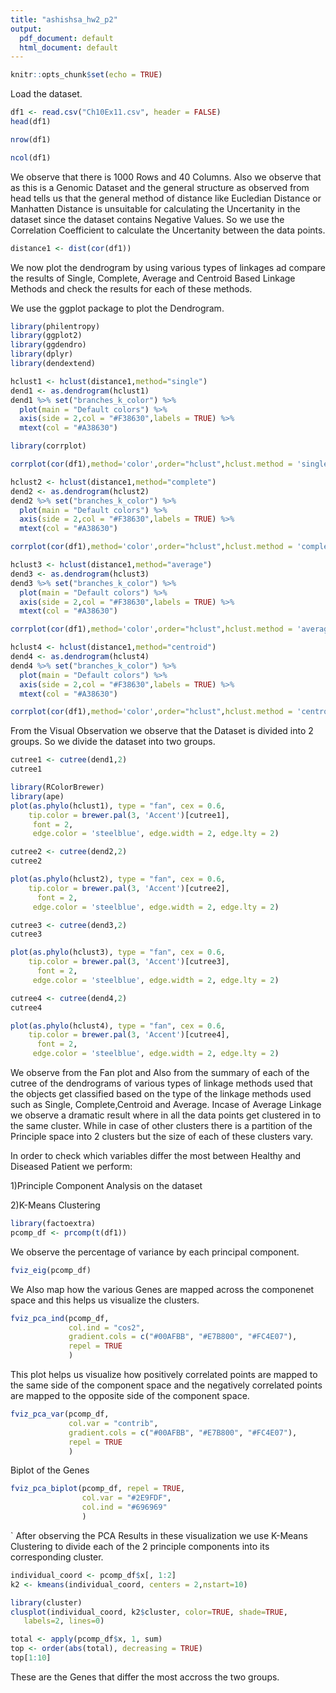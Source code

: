 ---
title: "ashishsa_hw2_p2"
output:
  pdf_document: default
  html_document: default
---

```{r setup, include=FALSE}
knitr::opts_chunk$set(echo = TRUE)
```

Load the dataset.
```{r}
df1 <- read.csv("Ch10Ex11.csv", header = FALSE)
head(df1)
```

```{r}
nrow(df1)
```
```{r}
ncol(df1)
```

We observe that there is 1000 Rows and 40 Columns. Also we observe that as this is a Genomic Dataset and the general structure as observed from head tells us that the general method of distance like Eucledian Distance or Manhatten Distance is unsuitable for calculating the Uncertanity in the dataset since the dataset contains Negative Values.
So we use the Correlation Coefficient to calculate the Uncertanity between the data points.

```{r}
distance1 <- dist(cor(df1))
```

We now plot the dendrogram by using various types of linkages ad compare the results of Single, Complete, Average  and Centroid Based Linkage Methods and check the results for each of these methods.

We use the ggplot package to plot the Dendrogram.

```{r message = FALSE}
library(philentropy)
library(ggplot2)
library(ggdendro)
library(dplyr)
library(dendextend)
```


```{r fig.height = 10, fig.width = 15}
hclust1 <- hclust(distance1,method="single")
dend1 <- as.dendrogram(hclust1)
dend1 %>% set("branches_k_color") %>% 
  plot(main = "Default colors") %>%
  axis(side = 2,col = "#F38630",labels = TRUE) %>%
  mtext(col = "#A38630")
```

```{r fig.height = 10, fig.width = 15}
library(corrplot)

corrplot(cor(df1),method='color',order="hclust",hclust.method = 'single',tl.col = 'black', tl.cex = 0.7)
```

```{r fig.height = 10, fig.width = 15}
hclust2 <- hclust(distance1,method="complete")
dend2 <- as.dendrogram(hclust2)
dend2 %>% set("branches_k_color") %>% 
  plot(main = "Default colors") %>%
  axis(side = 2,col = "#F38630",labels = TRUE) %>%
  mtext(col = "#A38630")
```

```{r fig.height = 10, fig.width = 15}
corrplot(cor(df1),method='color',order="hclust",hclust.method = 'complete',tl.col = 'black', tl.cex = 0.7)
```


```{r fig.height = 10, fig.width = 15}
hclust3 <- hclust(distance1,method="average")
dend3 <- as.dendrogram(hclust3)
dend3 %>% set("branches_k_color") %>% 
  plot(main = "Default colors") %>%
  axis(side = 2,col = "#F38630",labels = TRUE) %>%
  mtext(col = "#A38630")
```

```{r fig.height = 10, fig.width = 15}
corrplot(cor(df1),method='color',order="hclust",hclust.method = 'average',tl.col = 'black', tl.cex = 0.7)
```



```{r fig.height = 10, fig.width = 15}
hclust4 <- hclust(distance1,method="centroid")
dend4 <- as.dendrogram(hclust4)
dend4 %>% set("branches_k_color") %>% 
  plot(main = "Default colors") %>%
  axis(side = 2,col = "#F38630",labels = TRUE) %>%
  mtext(col = "#A38630")
```


```{r fig.height = 10, fig.width = 15}
corrplot(cor(df1),method='color',order="hclust",hclust.method = 'centroid',tl.col = 'black', tl.cex = 0.7)
```


From the Visual Observation we observe that the Dataset is divided into 2 groups. So we divide the dataset into two groups.

```{r}
cutree1 <- cutree(dend1,2)
cutree1
```

```{r fig.height = 10, fig.width = 15}
library(RColorBrewer)
library(ape)
plot(as.phylo(hclust1), type = "fan", cex = 0.6,
    tip.color = brewer.pal(3, 'Accent')[cutree1],
     font = 2,
     edge.color = 'steelblue', edge.width = 2, edge.lty = 2)
```

```{r}
cutree2 <- cutree(dend2,2)
cutree2
```

```{r fig.height = 10, fig.width = 15}
plot(as.phylo(hclust2), type = "fan", cex = 0.6,
    tip.color = brewer.pal(3, 'Accent')[cutree2],
      font = 2,
     edge.color = 'steelblue', edge.width = 2, edge.lty = 2)
```


```{r}
cutree3 <- cutree(dend3,2)
cutree3
```

```{r fig.height = 10, fig.width = 15}
plot(as.phylo(hclust3), type = "fan", cex = 0.6,
    tip.color = brewer.pal(3, 'Accent')[cutree3],
      font = 2,
     edge.color = 'steelblue', edge.width = 2, edge.lty = 2)
```


```{r}
cutree4 <- cutree(dend4,2)
cutree4
```

```{r fig.height = 10, fig.width = 15}
plot(as.phylo(hclust4), type = "fan", cex = 0.6,
    tip.color = brewer.pal(3, 'Accent')[cutree4],
      font = 2,
     edge.color = 'steelblue', edge.width = 2, edge.lty = 2)
```

We observe from the Fan plot and Also from the summary of each of the cutree of the dendrograms of various types of linkage methods used that the objects get classified based on the type of the linkage methods used such as Single, Complete,Centroid and Average.
Incase of Average Linkage we observe a dramatic result where in all the data points get clustered in to the same cluster. While in case of other clusters there is a partition of the Principle space into 2 clusters but the size of each of these clusters vary.


In order to check which variables differ the most between Healthy and Diseased Patient we perform:

1)Principle Component Analysis on the dataset

2)K-Means Clustering

```{r}
library(factoextra)
pcomp_df <- prcomp(t(df1))
```

We observe the percentage of variance by each principal component.

```{r fig.height = 10, fig.width = 15}
fviz_eig(pcomp_df)
```

We Also map how the various Genes are mapped across the componenet space and this helps us visualize the clusters.

```{r fig.height = 10, fig.width = 15}
fviz_pca_ind(pcomp_df,
             col.ind = "cos2",
             gradient.cols = c("#00AFBB", "#E7B800", "#FC4E07"),
             repel = TRUE 
             )
```

This plot helps us visualize how positively correlated points are mapped to the same side of the component space and the negatively correlated points are mapped to the opposite side of the component space.
```{r fig.height = 10, fig.width = 15}
fviz_pca_var(pcomp_df,
             col.var = "contrib", 
             gradient.cols = c("#00AFBB", "#E7B800", "#FC4E07"),
             repel = TRUE     
             )
```

Biplot of the Genes
```{r fig.height = 10, fig.width = 15}
fviz_pca_biplot(pcomp_df, repel = TRUE,
                col.var = "#2E9FDF", 
                col.ind = "#696969"  
                )
```
`
After observing the PCA Results in these visualization we use K-Means Clustering to divide each of the 2 principle components into its corresponding cluster.
```{r}
individual_coord <- pcomp_df$x[, 1:2]
k2 <- kmeans(individual_coord, centers = 2,nstart=10)

```

```{r fig.height = 10, fig.width = 15}
library(cluster)
clusplot(individual_coord, k2$cluster, color=TRUE, shade=TRUE,
   labels=2, lines=0)

```


```{r}
total <- apply(pcomp_df$x, 1, sum)
top <- order(abs(total), decreasing = TRUE)
top[1:10]
```

These are the Genes that differ the most accross the two groups.